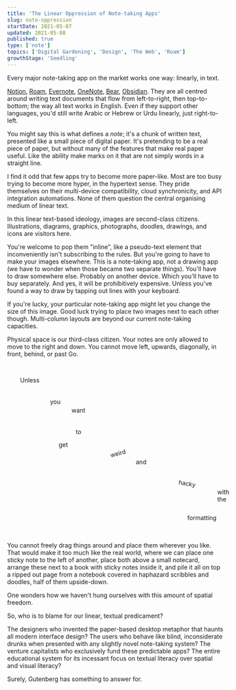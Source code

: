 ```yaml
---
title: 'The Linear Oppression of Note-taking Apps'
slug: note-oppression
startDate: 2021-05-07
updated: 2021-05-08
published: true
type: ['note']
topics: ['Digital Gardening', 'Design', 'The Web', 'Roam']
growthStage: 'Seedling'
---
```


<IntroParagraph>

Every major note-taking app on the market works one way: linearly, in text.

</IntroParagraph>

[Notion](https://www.notion.so/), [Roam](https://roamresearch.com/), [Evernote](https://evernote.com/), [OneNote](https://www.onenote.com/), [Bear](https://bear.app/), [Obsidian](https://obsidian.md/). They are all centred around writing text documents that flow from left-to-right, then top-to-bottom; the way all text works in English. Even if they support other languages, you'd still write Arabic or Hebrew or Urdu linearly, just right-to-left.

You might say this is what defines a _note_; it's a chunk of written text, presented like a small piece of digital paper. It's pretending to be a real piece of paper, but without many of the features that make real paper useful. Like the ability make marks on it that are not simply words in a straight line.

I find it odd that few apps try to become more paper-like. Most are too busy trying to become more hyper, in the hypertext sense. They pride themselves on their multi-device compatibility, cloud synchronicity, and API integration automations. None of them question the central organising medium of linear text.

In this linear text-based ideology, images are second-class citizens. Illustrations, diagrams, graphics, photographs, doodles, drawings, and icons are visitors here.

You're welcome to pop them "inline", like a pseudo-text element that inconveniently isn't subscribing to the rules. But you're going to have to make your images elsewhere. This is a note-taking app, not a drawing app (we have to wonder when those became two separate things). You'll have to draw somewhere else. Probably on another device. Which you'll have to buy separately. And yes, it will be prohibitively expensive. Unless you've found a way to draw by tapping out lines with your keyboard.

If you're lucky, your particular note-taking app might let you change the size of this image. Good luck trying to place two images next to each other though. Multi-column layouts are beyond our current note-taking capacities. 

Physical space is our third-class citizen. Your notes are only allowed to move to the right and down. You cannot move left, upwards, diagonally, in front, behind, or past Go. 

<div style="position: relative; top: 0; left: 0; height: 400px; width: 100%; ">

<div style="position: absolute; top: 30px; left: 30px;">Unless</div>

<div style="position: absolute; top: 80px; left: 100px;">you</div>

<div style="position: absolute; top: 100px; left: 150px;">want</div>

<div style="position: absolute; top: 150px; left: 160px;">to</div>

<div style="position: absolute; top: 180px; left: 120px;">get</div>

<div style="position: absolute; top: 200px; left: 240px; transform: rotateZ(-15deg);">weird</div>

<div style="position: absolute; top: 220px; left: 300px;">and</div>

<div style="position: absolute; top: 270px; left: 400px; transform: rotateZ(10deg);">hacky</div>

<div style="position: absolute; top: 290px; left: 490px;">with the</div>

<div style="position: absolute; top: 350px; left: 420px;">formatting</div>


</div>

You cannot freely drag things around and place them wherever you like. That would make it too much like the real world, where we can place one sticky note to the left of another, place both above a small notecard, arrange these next to a book with sticky notes inside it, and pile it all on top a ripped out page from a notebook covered in haphazard scribbles and doodles, half of them upside-down.

One wonders how we haven't hung ourselves with this amount of spatial freedom.

So, who is to blame for our linear, textual predicament?

The designers who invented the paper-based desktop metaphor that haunts all modern interface design? The users who behave like blind, inconsiderate drunks when presented with any slightly novel note-taking system? The venture capitalists who exclusively fund these predictable apps? The entire educational system for its incessant focus on textual literacy over spatial and visual literacy?

Surely, Gutenberg has something to answer for.

